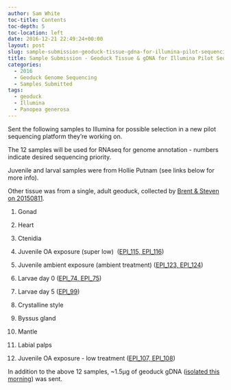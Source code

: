 ```yaml
---
author: Sam White
toc-title: Contents
toc-depth: 5
toc-location: left
date: 2016-12-21 22:49:24+00:00
layout: post
slug: sample-submission-geoduck-tissue-gdna-for-illumina-pilot-sequencing-project
title: Sample Submission - Geoduck Tissue & gDNA for Illumina Pilot Sequencing Project
categories:
  - 2016
  - Geoduck Genome Sequencing
  - Samples Submitted
tags:
  - geoduck
  - Illumina
  - Panopea generosa
---
```


Sent the following samples to Illumina for possible selection in a new pilot sequencing platform they're working on.

The 12 samples will be used for RNAseq for genome annotation - numbers indicate desired sequencing priority.

Juvenile and larval samples were from Hollie Putnam (see links below for more info).

Other tissue was from a single, adult geoduck, collected by [Brent & Steven on 20150811](https://onsnetwork.org/halfshell/2015/08/11/big-day-big-clam/).





  1. Gonad


  2. Heart


  3. Ctenidia


  4. Juvenile OA exposure (super low)  ([EPI_115, EPI_116](https://github.com/hputnam/project_juvenile_geoduck_OA/blob/master/Setup_Notes/Sample_List.csv))


  5. Juvenile ambient exposure (ambient treatment) ([EPI_123, EPI_124](https://github.com/hputnam/project_juvenile_geoduck_OA/blob/master/Setup_Notes/Sample_List.csv))


  6. Larvae day 0 ([EPI_74, EPI_75](https://github.com/hputnam/project_larval_geoduck_OA/edit/master/Larval_Sample_Info.csv))


  7. Larvae day 5 ([EPI_99](https://github.com/hputnam/project_larval_geoduck_OA/blob/master/Larval_Sample_Info.csv))


  8. Crystalline style


  9. Byssus gland


  10. Mantle


  11. Labial palps


  12. Juvenile OA exposure - low treatment ([EPI_107, EPI_108](https://github.com/hputnam/project_juvenile_geoduck_OA/blob/master/Setup_Notes/Sample_List.csv))





In addition to the above 12 samples, ~1.5μg of geoduck gDNA ([isolated this morning](dna-isolation-geoduck-gdna-for-potential-illumina-initiated-sequencing-project.html)) was sent.
